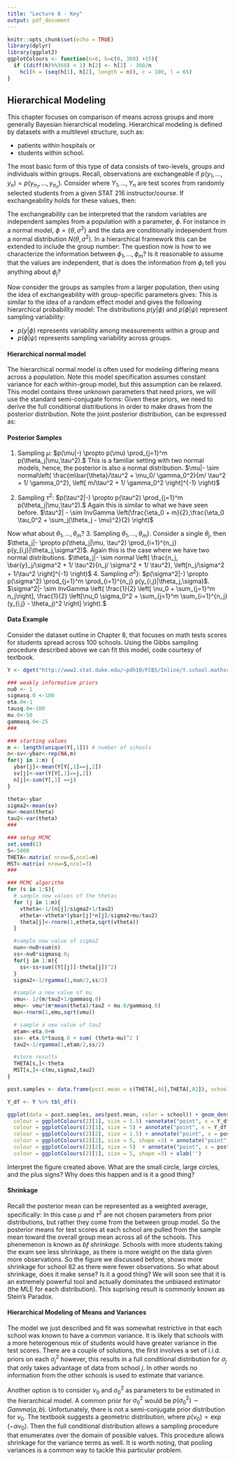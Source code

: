 ```yaml
---
title: "Lecture 8 - Key"
output: pdf_document
---
```


```r
knitr::opts_chunk$set(echo = TRUE)
library(dplyr)
library(ggplot2)
ggplotColours <- function(n=6, h=c(0, 360) +15){
  if ((diff(h)%%360) < 1) h[2] <- h[2] - 360/n
    hcl(h = (seq(h[1], h[2], length = n)), c = 100, l = 65)
}
```

## Hierarchical Modeling

This chapter focuses on comparison of means across groups and more generally Bayesian hierarchical modeling. Hierarchical modeling is defined by datasets with a multilevel structure, such as:
	 
- patients within hospitals or
- students within school.
	  
\vfill
The most basic form of this type of data consists of two-levels, groups and individuals within groups.
\vfill
Recall, observations are exchangeable if $p(y_1, \dots, y_n) = p(y_{\pi_1}, \dots, y_{\pi_n})$. Consider where $Y_1, \dots, Y_n$ are test scores from randomly selected students from a given STAT 216 instructor/course. If exchangeability holds for these values, then:
\begin{eqnarray*}
\phi &\sim& p(\phi),\\
Y_1, \dots, Y_n|\phi &\sim& \text{i.i.d. } p(y|\phi).
\end{eqnarray*}
\vfill

The exchangeability can be interpreted that the random variables are independent samples from a population with a parameter, $\phi$. For instance in a normal model, $\phi = \{\theta,\sigma^2\}$ and the data are conditionally independent from a normal distribution $N(\theta,\sigma^2).$
\vfill
In a hierarchical framework this can be extended to include the group number:
\begin{eqnarray*}
Y_{1,j}, \dots, Y_{n_j,j}|\phi_j &\sim& \text{i.i.d. } p(y|\phi_j).
\end{eqnarray*}
The question now is how to we characterize the information between $\phi_1, \dots, \phi_m$?
\vfill
Is it reasonable to assume that the values are independent, that is does the information from $\phi_i$ tell you anything about $\phi_j$?
\vfill
\newpage

Now consider the groups as samples from a larger population, then using the idea of exchangeability with group-specific parameters gives:
\begin{eqnarray*}
\phi_1, \dots, \phi_m | \psi \sim \text{i.i.d. } p(\phi|\psi).
\end{eqnarray*}
\vfill
This is similar to the idea of a random effect model and gives the following hierarchical probability model:
\begin{eqnarray*}
y_{1,j}, \dots, y_{n_j,j} |\phi_j &\sim& p(y|\phi_j) \hspace{3cm} \text{(within-group sampling variability)}\\
\phi_1, \dots, \phi_m |\psi &\sim& p(\phi|\psi) \hspace{3.1cm} \text{(between-group sampling variability)}\\
\psi &\sim & p(\psi)  \hspace{3.43cm} \text{(prior distribution)}
\end{eqnarray*}
\vfill
The distributions $p(y|\phi)$ and $p(\phi|\psi)$ represent sampling variability:

- $p(y|\phi)$ represents variability among measurements within a group and 
- $p(\phi|\psi)$ represents sampling variability across groups.

#### Hierarchical normal model
The hierarchical normal model is often used for modeling differing means across a population.
\begin{eqnarray*}
\phi_j =\{ \theta_j, \sigma^2 \}, p(y|\phi_j) &=& normal(\theta_j,\sigma^2) \text{  within-group model}\\
\psi = \{\mu,\tau\}, p(\theta_j|\psi) &=& normal(\mu,\tau^2) \text{  between-group model}
\end{eqnarray*}
\vfill
Note this model specification assumes constant variance for each within-group model, but this assumption can be relaxed.
\vfill
This model contains three unknown parameters that need priors, we will use the standard semi-conjugate forms:
\begin{eqnarray*}
\sigma^2 & \sim & InvGamma(\nu_0/2,\nu_0\sigma_0^2/2)\\
\tau^2 & \sim & InvGamma(\eta_0/2,\eta_0\tau_0^2/2)\\
\mu &\sim & normal(\mu_0,\gamma_0^2)
\end{eqnarray*}
\vfill
Given these priors, we need to derive the full conditional distributions in order to make draws from the posterior distribution. Note the joint posterior distribution, can be expressed as:
\begin{eqnarray*}
p(\tilde{\theta}, \mu, \tau^2, \sigma^2|\tilde{y}_1, \dots, \tilde{y}_n)& \propto& p(\mu, \tau^2, \sigma^2) \times p(\tilde{\theta}|\mu,\tau^2,\sigma^2) \times p(\tilde{y}_1, \dots, \tilde{y}_m|\tilde{\theta},\mu,\tau^2,\sigma^2)\\
& \propto & p(\mu)p(\sigma^2)p(\tau^2) \times \left(\prod_{j=1}^m p(\theta_j|\mu,\tau^2) \right) \times \left(\prod_{j=1}^m \prod_{i=1}^{n_j} p(y_{i,j}|\theta_j,\sigma^2) \right).
\end{eqnarray*}
\vfill
\newpage

#### Posterior Samples

1. Sampling $\mu$: $p(\mu|-) \propto p(\mu) \prod_{j=1}^m p(\theta_j|\mu,\tau^2).$ This is a familiar setting with two normal models, hence, the posterior is also a normal distribution.
\vfill
$\mu|- \sim normal\left( \frac{m\bar{\theta}/\tau^2 + \mu_0/ \gamma_0^2}{m/ \tau^2 + 1/ \gamma_0^2}, \left[ m/\tau^2 + 1/ \gamma_0^2 \right]^{-1} \right)$
\vfill

2. Sampling $\tau^2$: $p(\tau^2|-) \propto p(\tau^2) \prod_{j=1}^m p(\theta_j|\mu,\tau^2).$ Again this is similar to what we have seen before.
\vfill
$\tau^2| - \sim InvGamma \left(\frac{\eta_0 + m}{2},\frac{\eta_0 \tau_0^2 + \sum_j(\theta_j - \mu)^2}{2} \right)$
\vfill

Now what about $\theta_1, \dots, \theta_m$?
\vfill
3. Sampling $\theta_1, \dots, \theta_m$}. Consider a single $\theta_j$, then $\theta_j|- \propto p(\theta_j|\mu, \tau^2) \prod_{i=1}^{n_j} p(y_{i,j}|\theta_j,\sigma^2)$. Again this is the case where we have two normal distributions.
\vfill
$\theta_j|- \sim normal \left( \frac{n_j, \bar{y}_j/\sigma^2 + 1/ \tau^2}{n_j/ \sigma^2 + 1/ \tau^2}, \left[n_j/\sigma^2 + 1/\tau^2 \right]^{-1} \right)$
\vfill
4. Sampling $\sigma^2$}: $p(\sigma^2|-) \propto p(\sigma^2) \prod_{j=1}^m \prod_{i=1}^{n_j} p(y_{i,j}|\theta_j,\sigma)$. 
\vfill
$\sigma^2|- \sim InvGamma \left( \frac{1}{2} \left[ \nu_0 + \sum_{j=1}^m n_j\right], \frac{1}{2} \left[\nu_0 \sigma_0^2 + \sum_{j=1}^m \sum_{i=1}^{n_j} (y_{i,j} - \theta_j)^2 \right] \right).$

\newpage
#### Data Example
Consider the dataset outline in Chapter 8, that focuses on math tests scores for students spread across 100 schools. Using the Gibbs sampling procedure described above we can fit this model, code courtesy of textbook.

```r
Y <- dget("http://www2.stat.duke.edu/~pdh10/FCBS/Inline/Y.school.mathscore")

### weakly informative priors
nu0 <- 1
sigmasq.0 <-100
eta.0<-1
tausq.0<-100
mu.0<-50
gammasq.0<-25
###

### starting values
m <- length(unique(Y[,1])) # number of schools
n<-sv<-ybar<-rep(NA,m)
for(j in 1:m) {
  ybar[j]<-mean(Y[Y[,1]==j,2])
  sv[j]<-var(Y[Y[,1]==j,2])
  n[j]<-sum(Y[,1] ==j)
}

theta<-ybar
sigma2<-mean(sv)
mu<-mean(theta)
tau2<-var(theta)
###

### setup MCMC
set.seed(1)
S<-5000
THETA<-matrix( nrow=S,ncol=m)
MST<-matrix( nrow=S,ncol=3)
###

### MCMC algorithm
for (s in 1:S){
  # sample new values of the thetas
  for (j in 1:m){
    vtheta<-1/(n[j]/sigma2+1/tau2)
    etheta<-vtheta*(ybar[j]*n[j]/sigma2+mu/tau2)
    theta[j]<-rnorm(1,etheta,sqrt(vtheta))
  }

  #sample new value of sigma2
  nun<-nu0+sum(n)
  ss<-nu0*sigmasq.0;
  for(j in 1:m){
    ss<-ss+sum((Y[[j]]-theta[j])^2)
  }
  sigma2<-1/rgamma(1,nun/2,ss/2)

  #sample a new value of mu
  vmu<- 1/(m/tau2+1/gammasq.0)
  emu<- vmu*(m*mean(theta)/tau2 + mu.0/gammasq.0)
  mu<-rnorm(1,emu,sqrt(vmu))

  # sample a new value of tau2
  etam<-eta.0+m
  ss<- eta.0*tausq.0 + sum( (theta-mu)^2 )
  tau2<-1/rgamma(1,etam/2,ss/2)

  #store results
  THETA[s,]<-theta
  MST[s,]<-c(mu,sigma2,tau2)
}
```
\vfill


```r
post.samples <- data.frame(post.mean = c(THETA[,46],THETA[,82]), school = as.factor(c(rep(46,5000), rep(82,5000) )))

Y_df <- Y %>% tbl_df()

ggplot(data = post.samples, aes(post.mean, color = school)) + geom_density(aes(color = school)) + annotate("point", x = Y_df %>% filter(school == 46) %>% select(mathscore) %>% pull(), y = -.01,
  colour = ggplotColours(2)[1], size = 1.5) +annotate("point", x = Y_df %>% filter(school == 46) %>% select(mathscore) %>% pull() %>% mean(), y = -.01,
  colour = ggplotColours(2)[1], size = 5) + annotate("point", x = Y_df %>% filter(school == 82) %>% select(mathscore) %>% pull(), y = -.02,
  colour = ggplotColours(2)[2], size = 1.5) + annotate("point", x = post.samples %>% filter(school == 82) %>% select(post.mean) %>% pull() %>% mean(), y = -.02,
  colour = ggplotColours(2)[2], size = 5, shape =3) + annotate("point", x = Y_df %>% filter(school == 82) %>% select(mathscore) %>% pull() %>% mean(), y = -.02,
  colour = ggplotColours(2)[2], size = 5)  + annotate("point", x = post.samples %>% filter(school == 46) %>% select(post.mean) %>% pull() %>% mean(), y = -.01,
  colour = ggplotColours(2)[1], size = 5, shape =3) + xlab('')
```
\vfill

Interpret the figure created above. What are the small circle, large circles, and the plus signs?
\vfill
Why does this happen and is it a good thing?
\vfill

\newpage
#### Shrinkage
Recall the posterior mean can be represented as a weighted average, specifically:
\begin{equation}
E[\theta_j|\tilde{y}_j, \mu, \tau^2, \sigma^2] = \frac{\bar{y}_j n_j / \sigma^2 + \mu / \tau^2}{n_j/\sigma^2 + 1/ \tau^2}.
\end{equation}
In this case $\mu$ and $\tau^2$ are not chosen parameters from prior distributions, but rather they come from the between group model. So the posterior means for test scores at each school are pulled from the sample mean toward the overall group mean across all of the schools. This phenemenon is known as *bf shrinkage*.
\vfill
Schools with more students taking the exam see less shrinkage, as there is more weight on the data given more observations. So the figure we discussed before, shows more shrinkage for school 82 as there were fewer observations.
\vfill
So what about shrinkage, does it make sense? Is it a good thing? 
\vfill
We will soon see that it is an extremely powerful tool and actually dominates the unbiased estimator (the MLE for each distribution). This suprising result is commonly known as Stein's Paradox.
\vfill

#### Hierarchical Modeling of Means and Variances
The model we just described and fit was somewhat restrictive in that each school was known to have a common variance. It is likely that schools with a more heterogenous mix of students would have greater variance in the test scores. There are a couple of solutions, the first involves a set of i.i.d. priors on each $\sigma_j^2$
\begin{equation}
 \sigma_1^2, \dots, \sigma_m^2 \sim \text{i.i.d. } gamma(\nu_0/2, \nu_0 \sigma_0^2/2),
\end{equation}
however, this results in a full conditional distribution for $\sigma_j$ that only takes advantage of data from school $j$. In other words no information from the other schools is used to estimate that variance. 
\vfill

Another option is to consider $\nu_0$ and $\sigma_0^2$ as parameters to be estimated in the hierarchical model. A common prior for $\sigma_0^2$ would be $p(\sigma_0^2) \sim Gamma(a,b)$. Unfortunately, there is not a semi-conjugate prior distribution for $\nu_0$. The textbook suggests a geometric distribution, where $p(\nu_0) \propto \exp(-\alpha \nu_0)$. Then the full conditional distribution allows a sampling procedure that enumerates over the domain of possible values. This procedure allows shrinkage for the variance terms as well. It is worth noting, that pooling variances is a common way to tackle this particular problem.
\vfill


